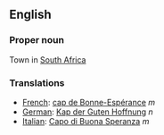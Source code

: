 ==English==

===Proper noun===

Town in [[South Africa]]

===Translations===
*[[French]]: [[cap de Bonne-Espérance]] ''m''
*[[German]]: [[Kap der Guten Hoffnung]] ''n''
*[[Italian]]: [[Capo di Buona Speranza]] ''m''